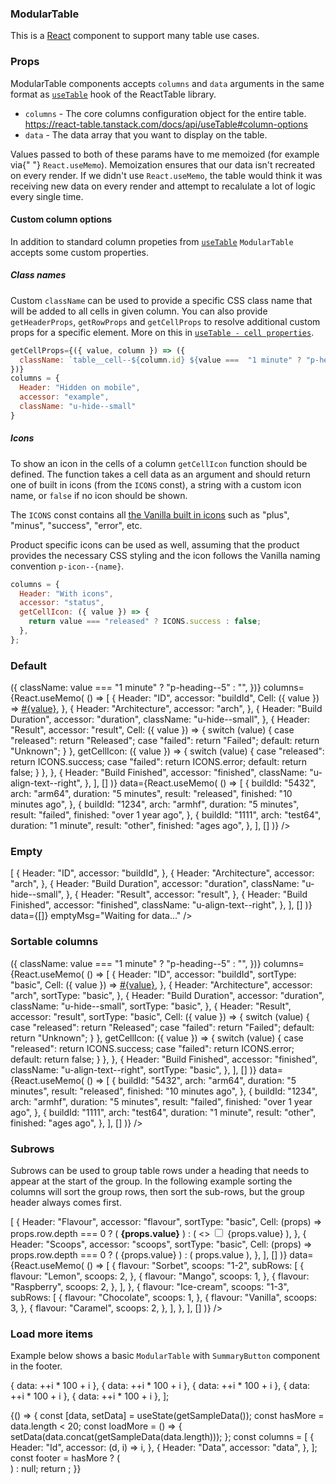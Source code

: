 

<Meta title="ModularTable" component={ModularTable} />

### ModularTable

This is a [React](https://reactjs.org/) component to support many table use cases.

### Props

<ArgsTable of={ModularTable} />

ModularTable components accepts `columns` and `data` arguments in the same format as [`useTable`](https://react-table.tanstack.com/docs/api/useTable) hook of the ReactTable library.

- `columns` - The core columns configuration object for the entire table. https://react-table.tanstack.com/docs/api/useTable#column-options
- `data` - The data array that you want to display on the table.

<Notification type="caution" status="Important:">
  Values passed to both of these params have to me memoized (for example via{" "}
  <code>React.useMemo</code>). Memoization ensures that our data isn't recreated
  on every render. If we didn't use <code>React.useMemo</code>, the table would
  think it was receiving new data on every render and attempt to recalulate a
  lot of logic every single time.
</Notification>

#### Custom column options

In addition to standard column propeties from [`useTable`](https://react-table.tanstack.com/docs/api/useTable) `ModularTable` accepts some custom properties.

##### Class names

Custom `className` can be used to provide a specific CSS class name that will be added to all cells in given column.
You can also provide `getHeaderProps`, `getRowProps` and `getCellProps` to resolve additional custom props for a specific element. More on this in [`useTable - cell properties`](https://react-table.tanstack.com/docs/api/useTable#cell-properties).

```js
getCellProps={({ value, column }) => ({
  className: `table__cell--${column.id} ${value ===  "1 minute" ? "p-heading--5" : ""}`,
})}
columns = {
  Header: "Hidden on mobile",
  accessor: "example",
  className: "u-hide--small"
}
```

##### Icons

To show an icon in the cells of a column `getCellIcon` function should be defined. The function takes a cell data as an argument and should return one of built in icons (from the `ICONS` const), a string with a custom icon name, or `false` if no icon should be shown.

The `ICONS` const contains all [the Vanilla built in icons](https://vanillaframework.io/docs/patterns/icons) such as "plus", "minus", "success", "error", etc.

Product specific icons can be used as well, assuming that the product provides the necessary CSS styling and the icon follows the Vanilla naming convention `p-icon--{name}`.

```js
columns = {
  Header: "With icons",
  accessor: "status",
  getCellIcon: ({ value }) => {
    return value === "released" ? ICONS.success : false;
  },
};
```

### Default

<Canvas>
  <Story name="Default">
    <ModularTable
      getCellProps={({ value }) => ({
        className: value === "1 minute" ? "p-heading--5" : "",
      })}
      columns={React.useMemo(
        () => [
          {
            Header: "ID",
            accessor: "buildId",
            Cell: ({ value }) => <a href="#">#{value}</a>,
          },
          {
            Header: "Architecture",
            accessor: "arch",
          },
          {
            Header: "Build Duration",
            accessor: "duration",
            className: "u-hide--small",
          },
          {
            Header: "Result",
            accessor: "result",
            Cell: ({ value }) => {
              switch (value) {
                case "released":
                  return "Released";
                case "failed":
                  return "Failed";
                default:
                  return "Unknown";
              }
            },
            getCellIcon: ({ value }) => {
              switch (value) {
                case "released":
                  return ICONS.success;
                case "failed":
                  return ICONS.error;
                default:
                  return false;
              }
            },
          },
          {
            Header: "Build Finished",
            accessor: "finished",
            className: "u-align-text--right",
          },
        ],
        []
      )}
      data={React.useMemo(
        () => [
          {
            buildId: "5432",
            arch: "arm64",
            duration: "5 minutes",
            result: "released",
            finished: "10 minutes ago",
          },
          {
            buildId: "1234",
            arch: "armhf",
            duration: "5 minutes",
            result: "failed",
            finished: "over 1 year ago",
          },
          {
            buildId: "1111",
            arch: "test64",
            duration: "1 minute",
            result: "other",
            finished: "ages ago",
          },
        ],
        []
      )}
    />
  </Story>
</Canvas>

### Empty

<Canvas>
  <Story name="Empty">
    <ModularTable
      columns={React.useMemo(
        () => [
          {
            Header: "ID",
            accessor: "buildId",
          },
          {
            Header: "Architecture",
            accessor: "arch",
          },
          {
            Header: "Build Duration",
            accessor: "duration",
            className: "u-hide--small",
          },
          {
            Header: "Result",
            accessor: "result",
          },
          {
            Header: "Build Finished",
            accessor: "finished",
            className: "u-align-text--right",
          },
        ],
        []
      )}
      data={[]}
      emptyMsg="Waiting for data..."
    />
  </Story>
</Canvas>

### Sortable columns

<Canvas>
  <Story name="Sortable">
    <ModularTable
      sortable
      initialSortColumn="duration"
      initialSortDirection="ascending"
      getCellProps={({ value }) => ({
        className: value === "1 minute" ? "p-heading--5" : "",
      })}
      columns={React.useMemo(
        () => [
          {
            Header: "ID",
            accessor: "buildId",
            sortType: "basic",
            Cell: ({ value }) => <a href="#">#{value}</a>,
          },
          {
            Header: "Architecture",
            accessor: "arch",
            sortType: "basic",
          },
          {
            Header: "Build Duration",
            accessor: "duration",
            className: "u-hide--small",
            sortType: "basic",
          },
          {
            Header: "Result",
            accessor: "result",
            sortType: "basic",
            Cell: ({ value }) => {
              switch (value) {
                case "released":
                  return "Released";
                case "failed":
                  return "Failed";
                default:
                  return "Unknown";
              }
            },
            getCellIcon: ({ value }) => {
              switch (value) {
                case "released":
                  return ICONS.success;
                case "failed":
                  return ICONS.error;
                default:
                  return false;
              }
            },
          },
          {
            Header: "Build Finished",
            accessor: "finished",
            className: "u-align-text--right",
            sortType: "basic",
          },
        ],
        []
      )}
      data={React.useMemo(
        () => [
          {
            buildId: "5432",
            arch: "arm64",
            duration: "5 minutes",
            result: "released",
            finished: "10 minutes ago",
          },
          {
            buildId: "1234",
            arch: "armhf",
            duration: "5 minutes",
            result: "failed",
            finished: "over 1 year ago",
          },
          {
            buildId: "1111",
            arch: "test64",
            duration: "1 minute",
            result: "other",
            finished: "ages ago",
          },
        ],
        []
      )}
    />
  </Story>
</Canvas>

### Subrows

Subrows can be used to group table rows under a heading that needs to appear
at the start of the group. In the following example sorting the columns will
sort the group rows, then sort the sub-rows, but the group header always comes first.

<Canvas>
  <Story name="Subrows">
    <ModularTable
      sortable
      columns={React.useMemo(
        () => [
          {
            Header: "Flavour",
            accessor: "flavour",
            sortType: "basic",
            Cell: (props) =>
              props.row.depth === 0 ? (
                <strong>{props.value}</strong>
              ) : (
                <>
                  <input type="checkbox" /> {props.value}
                </>
              ),
          },
          {
            Header: "Scoops",
            accessor: "scoops",
            sortType: "basic",
            Cell: (props) =>
              props.row.depth === 0 ? (
                <span className="u-text--muted">{props.value}</span>
              ) : (
                props.value
              ),
          },
        ],
        []
      )}
      data={React.useMemo(
        () => [
          {
            flavour: "Sorbet",
            scoops: "1-2",
            subRows: [
              {
                flavour: "Lemon",
                scoops: 2,
              },
              {
                flavour: "Mango",
                scoops: 1,
              },
              {
                flavour: "Raspberry",
                scoops: 2,
              },
            ],
          },
          {
            flavour: "Ice-cream",
            scoops: "1-3",
            subRows: [
              {
                flavour: "Chocolate",
                scoops: 1,
              },
              {
                flavour: "Vanilla",
                scoops: 3,
              },
              {
                flavour: "Caramel",
                scoops: 2,
              },
            ],
          },
        ],
        []
      )}
    />
  </Story>
</Canvas>

### Load more items

Example below shows a basic `ModularTable` with `SummaryButton` component in the footer.

  { data: ++i * 100 + i },
  { data: ++i * 100 + i },
  { data: ++i * 100 + i },
  { data: ++i * 100 + i },
  { data: ++i * 100 + i },
];

<Canvas>
  <Story name="Load more">
    {() => {
      const [data, setData] = useState(getSampleData());
      const hasMore = data.length < 20;
      const loadMore = () => {
        setData(data.concat(getSampleData(data.length)));
      };
      const columns = [
        {
          Header: "Id",
          accessor: (d, i) => i,
        },
        {
          Header: "Data",
          accessor: "data",
        },
      ];
      const footer = hasMore ? (
        <div className="u-align--right">
          <SummaryButton
            summary={`Showing ${data.length} of 20 items.`}
            label="Show 5 more"
            onClick={loadMore}
          />
        </div>
      ) : null;
      return <ModularTable data={data} columns={columns} footer={footer} />;
    }}
  </Story>
</Canvas>

